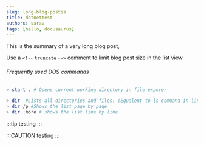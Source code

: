 ```yaml
---
slug: long-blog-postss
title: dotnettest
authors: sarav
tags: [hello, docusaurus]
---
```


This is the summary of a very long blog post,

Use a `<!--` `truncate` `-->` comment to limit blog post size in the list view.

<!--truncate-->


###### Frequently used DOS commands
```powershell
> start . # Opens current working directory in file exporer

> dir  #Lists all directories and files. (Equalent to ls command in linux world)
> dir /p #Shows the list page by page
> dir |more # shows the list line by line
```
 
 :::tip
testing 
:::


 :::CAUTION
testing 
:::


